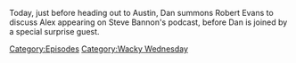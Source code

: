 {{DEFAULTSORT:
    #_EPISODE_0705:The Knowledge Fight Battle Kitchen
}}{{Episode
    | title           = The Knowledge Fight Battle Kitchen
    | caption         = Listen to this episode on [https://knowledgefight.libsyn.com/705-the-knowledge-fight-battle-kitchen Libsyn] [https://open.spotify.com/episode/7nDkZshR2qrb6nWOoBrdTu Spotify]
    | episodeNumber   = 705
    | length          = 01:20:56
    | airDate         = July 24, 2022
    | episodeType     = [[:Category:Wacky Wednesday|Wacky Wednesday]]
    | previousEpisode = [[704: 9/11, Part 2]]
    | nextEpisode     = [[706: Photobombing And Sweating]]
}}

{{Stub}}

Today, just before heading out to Austin, Dan summons Robert Evans to discuss Alex appearing on Steve Bannon's podcast, before Dan is joined by a special surprise guest.

[[Category:Episodes]]
[[Category:Wacky Wednesday]]
